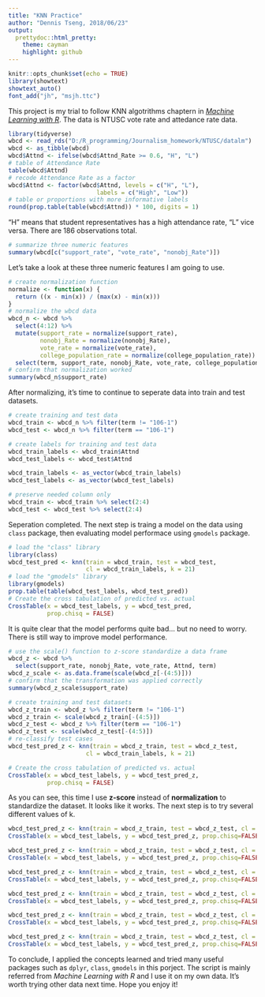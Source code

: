 ```yaml
---
title: "KNN Practice"
author: "Dennis Tseng, 2018/06/23"
output:
  prettydoc::html_pretty:
    theme: cayman
    highlight: github
---
```


```r
knitr::opts_chunk$set(echo = TRUE)
library(showtext)
showtext_auto()
font_add("jh", "msjh.ttc")
```

This project is my trial to follow KNN algotrithms chaptern in [*Machine Learning with R*](https://the-eye.eu/public/Books/Programming/Machine%20Learning%20with%20R%20-%20Second%20Edition%20%5BeBook%5D.pdf). The data is NTUSC vote rate and attedance rate data.

```r
library(tidyverse)
wbcd <- read_rds("D:/R_programming/Journalism_homework/NTUSC/datalm")
wbcd <- as_tibble(wbcd)
wbcd$Attnd <- ifelse(wbcd$Attnd_Rate >= 0.6, "H", "L")
# table of Attendance Rate
table(wbcd$Attnd)
# recode Attendance Rate as a factor
wbcd$Attnd <- factor(wbcd$Attnd, levels = c("H", "L"),
                         labels = c("High", "Low"))
# table or proportions with more informative labels
round(prop.table(table(wbcd$Attnd)) * 100, digits = 1)
```

"H" means that student representatives has a high attendance rate, "L" vice versa. There are 186 observations total.

```r
# summarize three numeric features
summary(wbcd[c("support_rate", "vote_rate", "nonobj_Rate")])
```

Let's take a look at these three numeric features I am going to use. 

```r
# create normalization function
normalize <- function(x) {
  return ((x - min(x)) / (max(x) - min(x)))
}
# normalize the wbcd data
wbcd_n <- wbcd %>%
  select(4:12) %>%
  mutate(support_rate = normalize(support_rate),
         nonobj_Rate = normalize(nonobj_Rate),
         vote_rate = normalize(vote_rate),
         college_population_rate = normalize(college_population_rate)) %>%
  select(term, support_rate, nonobj_Rate, vote_rate, college_population_rate, Attnd)
# confirm that normalization worked
summary(wbcd_n$support_rate)
```

After normalizing, it's time to continue to seperate data into train and test datasets.

```r
# create training and test data
wbcd_train <- wbcd_n %>% filter(term != "106-1")
wbcd_test <- wbcd_n %>% filter(term == "106-1")

# create labels for training and test data
wbcd_train_labels <- wbcd_train$Attnd
wbcd_test_labels <- wbcd_test$Attnd

wbcd_train_labels <- as_vector(wbcd_train_labels)
wbcd_test_labels <- as_vector(wbcd_test_labels)

# preserve needed column only
wbcd_train <- wbcd_train %>% select(2:4)
wbcd_test <- wbcd_test %>% select(2:4)
```

Seperation completed. The next step is traing a model on the data using `class` package, then evaluating model performace using `gmodels` package.

```r
# load the "class" library
library(class)
wbcd_test_pred <- knn(train = wbcd_train, test = wbcd_test,
                      cl = wbcd_train_labels, k = 21)
# load the "gmodels" library
library(gmodels)
prop.table(table(wbcd_test_labels, wbcd_test_pred))
# Create the cross tabulation of predicted vs. actual
CrossTable(x = wbcd_test_labels, y = wbcd_test_pred,
           prop.chisq = FALSE)
```

It is quite clear that the model performs quite bad... but no need to worry. There is still way to improve model performance.

```r
# use the scale() function to z-score standardize a data frame
wbcd_z <- wbcd %>%
  select(support_rate, nonobj_Rate, vote_rate, Attnd, term)
wbcd_z_scale <- as.data.frame(scale(wbcd_z[-(4:5)]))
# confirm that the transformation was applied correctly
summary(wbcd_z_scale$support_rate)

# create training and test datasets
wbcd_z_train <- wbcd_z %>% filter(term != "106-1")
wbcd_z_train <- scale(wbcd_z_train[-(4:5)])
wbcd_z_test <- wbcd_z %>% filter(term == "106-1")
wbcd_z_test <- scale(wbcd_z_test[-(4:5)])
# re-classify test cases
wbcd_test_pred_z <- knn(train = wbcd_z_train, test = wbcd_z_test,
                      cl = wbcd_train_labels, k = 21)

# Create the cross tabulation of predicted vs. actual
CrossTable(x = wbcd_test_labels, y = wbcd_test_pred_z,
           prop.chisq = FALSE)
```

As you can see, this time I use **z-score** instead of **normalization** to standardize the dataset. It looks like it works. The next step is to try several different values of k.

```r
wbcd_test_pred_z <- knn(train = wbcd_z_train, test = wbcd_z_test, cl = wbcd_train_labels, k=1)
CrossTable(x = wbcd_test_labels, y = wbcd_test_pred_z, prop.chisq=FALSE)

wbcd_test_pred_z <- knn(train = wbcd_z_train, test = wbcd_z_test, cl = wbcd_train_labels, k=5)
CrossTable(x = wbcd_test_labels, y = wbcd_test_pred_z, prop.chisq=FALSE)

wbcd_test_pred_z <- knn(train = wbcd_z_train, test = wbcd_z_test, cl = wbcd_train_labels, k=11)
CrossTable(x = wbcd_test_labels, y = wbcd_test_pred_z, prop.chisq=FALSE)

wbcd_test_pred_z <- knn(train = wbcd_z_train, test = wbcd_z_test, cl = wbcd_train_labels, k=15)
CrossTable(x = wbcd_test_labels, y = wbcd_test_pred_z, prop.chisq=FALSE)

wbcd_test_pred_z <- knn(train = wbcd_z_train, test = wbcd_z_test, cl = wbcd_train_labels, k=17)
CrossTable(x = wbcd_test_labels, y = wbcd_test_pred_z, prop.chisq=FALSE)

wbcd_test_pred_z <- knn(train = wbcd_z_train, test = wbcd_z_test, cl = wbcd_train_labels, k=21)
CrossTable(x = wbcd_test_labels, y = wbcd_test_pred_z, prop.chisq=FALSE)

```

To conclude, I applied the concepts learned and tried many useful packages such as `dplyr`, `class`, `gmodels` in this porject. The script is mainly referred from *Machine Learning with R* and I use it on my own data. It's worth trying other data next time. Hope you enjoy it!
